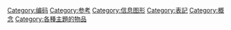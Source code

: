{{Commons category|Symbols}}
{{Catmore}}

[[Category:编码|Category:编码]]
[[Category:参考|Category:参考]]
[[Category:信息图形|Category:信息图形]]
[[Category:表記|Category:表記]]
[[Category:概念|Category:概念]]
[[Category:各種主題的物品|Category:各種主題的物品]]